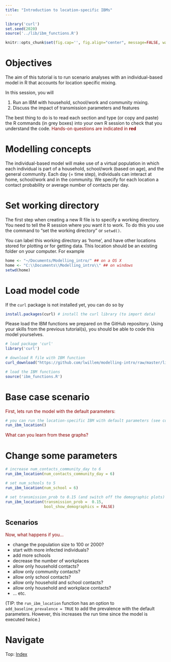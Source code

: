 ```yaml
---
title: "Introduction to location-specific IBMs"
---
```


```r
library('curl')
set.seed(2020)
source('../lib/ibm_functions.R')

knitr::opts_chunk$set(fig.cap='', fig.align="center", message=FALSE, warning=FALSE, fig.height = 6, fig.width = 10)
```

# Objectives
The aim of this tutorial is to run scenario analyses with an individual-based model in R that accounts for location specific mixing.

In this session, you will

1. Run an IBM with household, school/work and community mixing.
2. Discuss the impact of transmission parameters and features

The best thing to do is to read each section and type (or copy and paste) the R commands (in grey boxes) into your own R session to check that you understand the code. <n style="color:darkred"> Hands-on questions are indicated in **red** </n>

# Modelling concepts

The individual-based model will make use of a virtual population in which each individual is part of a household, school/work (based on age), and the general community. Each day (= time step), individuals can interact at home, school/work and in the community. We specify for each location a contact probability or average number of contacts per day.

# Set working directory
The first step when creating a new R file is to specify a working directory. You need to tell the R session where you want it to work. To do this you use the command to "set the working directory" or `setwd()`. 

You can label this working directory as 'home', and have other locations stored for plotting or for getting data. This location should be an existing folder on your computer. For example

```r
home <- "~/Documents/Modelling_intro/" ## on a OS X
home <- "C:\\Documents\\Modelling_intro\\" ## on windows
setwd(home)
```

# Load model code

If the `curl` package is not installed yet, you can do so by
```r
install.packages(curl) # install the curl library (to import data)
```

Please load the IBM functions we prepared on the GitHub repository. Using your skills from the previous tutorial(s), you should be able to code this model yourselves.

```r
# load package 'curl'
library('curl')

# download R file with IBM function
curl_download("https://github.com/lwillem/modelling-intro/raw/master/lib/ibm_functions.R", destfile = "ibm_functions.R")

# load the IBM functions
source('ibm_functions.R')
```

# Base case scenario

<n style="color:darkred">
First, lets run the model with the default parameters:
</n>

```r
# you can run the location-specific IBM with default parameters (see console)
run_ibm_location()

```

<n style="color:darkred">
What can you learn from these graphs?
</n>

# Change some parameters
```r

# increase num_contacts_community_day to 6
run_ibm_location(num_contacts_community_day = 6)

# set num_schools to 5
run_ibm_location(num_school = 6)

# set transmission_prob to 0.15 (and switch off the demographic plots)
run_ibm_location(transmission_prob =  0.15,
                 bool_show_demographics = FALSE)

```


## Scenarios
<n style="color:darkred">
Now, what happens if you...

* change the population size to 100 or 2000?
* start with more infected individuals?
* add more schools
* decrease the number of workplaces
* allow only household contacts?
* allow only community contacts?
* allow only school contacts?
* allow only household and school contacts?
* allow only household and workplace contacts?
* ... etc.
</n>

(TIP: the `run_ibm_location` function has an option to `add_baseline_prevalence = TRUE` to add the prevalence with the default parameters. However, this increases the run time since the model is executed twice.)

<div>
# Navigate
Top: [Index](index.html)
</div>

